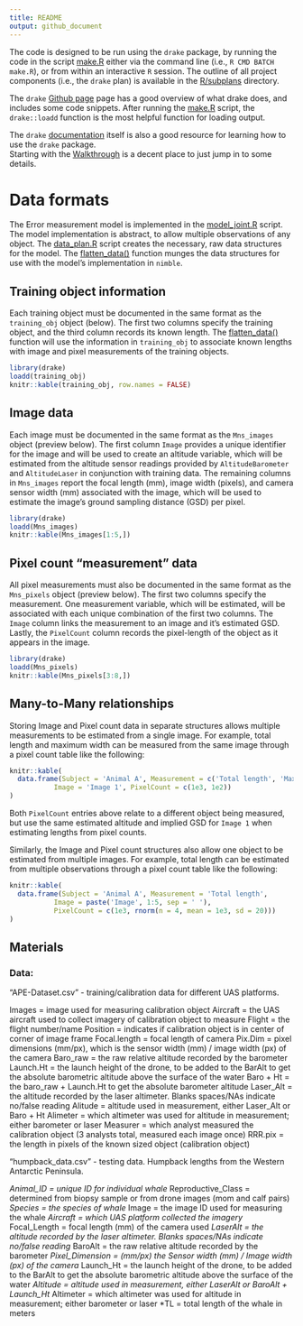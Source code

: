 ```yaml
---
title: README
output: github_document
---
```


The code is designed to be run using the ```drake``` package, by running the 
code in the script [make.R](make.R) either via the command line 
(i.e., ```R CMD BATCH make.R```), or from within an interactive ```R``` session.
The outline of all project components (i.e., the ```drake``` plan) is 
available in the [R/subplans](R/subplans) directory.

The ```drake``` [Github page](https://github.com/ropensci/drake) page has a 
good overview of what drake does, and includes some code snippets.  After 
running the [make.R](make.R) script, the ```drake::loadd``` function is the 
most helpful function for loading output.

The ```drake``` [documentation](https://books.ropensci.org/drake/index.html) 
itself is also a good resource for learning how to use the ```drake``` package.  
Starting with the 
[Walkthrough](https://books.ropensci.org/drake/walkthrough.html#set-the-stage.)
is a decent place to just jump in to some details.


# Data formats

The Error measurement model is implemented in the 
[model_joint.R](R/nimble/model_joint.R) script.  The model implementation is 
abstract, to allow multiple observations of any object.  The 
[data_plan.R](R/subplans/data_plan.R) script creates the necessary, raw data 
structures for the model.  The [flatten_data()](R/nimble/flatten_data.R)
function munges the data structures for use with the model's implementation
in ```nimble```.


## Training object information

Each training object must be documented in the same format as the 
```training_obj``` object (below).  The first two columns specify the 
training object, and the third column records its known length.  The 
[flatten_data()](R/nimble/flatten_data.R)
function will use the information in ```training_obj``` to 
associate known lengths with image and pixel measurements of the training 
objects.


```r
library(drake)
loadd(training_obj)
knitr::kable(training_obj, row.names = FALSE)
```


## Image data

Each image must be documented in the same format as the ```Mns_images``` object
(preview below).  The first column ```Image``` provides a unique identifier for 
the image and will be used to create an altitude variable, which will be 
estimated from the altitude sensor readings provided by ```AltitudeBarometer``` 
and ```AltitudeLaser``` in conjunction with training data.  The remaining 
columns in ```Mns_images``` report the focal length (mm), image width (pixels), 
and camera sensor width (mm) associated with the image, which will be used to 
estimate the image's ground sampling distance (GSD) per pixel.

```r
library(drake)
loadd(Mns_images)
knitr::kable(Mns_images[1:5,])
```

## Pixel count "measurement" data

All pixel measurements must also be documented in the same format as the 
```Mns_pixels``` object (preview below).  The first two columns specify the 
measurement.  One measurement variable, which will be estimated, will be 
associated with each unique combination of the first two columns. The 
```Image``` column links the measurement to an image and it's estimated GSD.
Lastly, the ```PixelCount``` column records the pixel-length of the object as 
it appears in the image.  

```r
library(drake)
loadd(Mns_pixels)
knitr::kable(Mns_pixels[3:8,])
```

## Many-to-Many relationships

Storing Image and Pixel count data in separate structures allows multiple 
measurements to be estimated from a single image.  For example, total length and 
maximum width can be measured from the same image through a pixel count table 
like the following:

```r
knitr::kable(
  data.frame(Subject = 'Animal A', Measurement = c('Total length', 'Max. width'), 
           Image = 'Image 1', PixelCount = c(1e3, 1e2))
)

```

Both ```PixelCount``` entries above relate to a different object being measured, 
but use the same estimated altitude and implied GSD for ```Image 1``` when
estimating lengths from pixel counts.


Similarly, the Image and Pixel count structures also allow one object to be 
estimated from multiple images.  For example, total length can be estimated 
from multiple observations through a pixel count table like the following:

```r
knitr::kable(
  data.frame(Subject = 'Animal A', Measurement = 'Total length', 
           Image = paste('Image', 1:5, sep = ' '), 
           PixelCount = c(1e3, rnorm(n = 4, mean = 1e3, sd = 20)))
)
```



## Materials

### Data:

"APE-Dataset.csv" - training/calibration data for different UAS platforms.

Images = image used for measuring calibration object
Aircraft = the UAS aircraft used to collect imagery of calibration object to measure
Flight = the flight number/name
Position = indicates if calibration object is in center of corner of image frame
Focal.length = focal length of camera
Pix.Dim = pixel dimensions (mm/px), which is the sensor width (mm) / image width (px) of the camera
Baro_raw = the raw relative altitude recorded by the barometer
Launch.Ht = the launch height of the drone, to be added to the BarAlt to get the absolute barometric altitude above the surface of the water
Baro + Ht = the baro_raw + Launch.Ht to get the absolute barometer altitude
Laser_Alt = the altitude recorded by the laser altimeter. Blanks spaces/NAs indicate no/false reading
Alitude = altitude used in measurement, either Laser_Alt or Baro + Ht
Alimeter = which altimeter was used for altitude in measurement; either barometer or laser
Measurer = which analyst measured the calibration object (3 analysts total, measured each image once)
RRR.pix = the length in pixels of the known sized object (calibration object)  


"humpback_data.csv" - testing data. Humpback lengths from the Western Antarctic Peninsula.

*Animal_ID = unique ID for individual whale
*Reproductive_Class = determined from biopsy sample or from drone images (mom and calf pairs)
*Species = the species of whale
*Image = the image ID used for measuring the whale
*Aircraft = which UAS platform collected the imagery
*Focal_Length = focal length (mm) of the camera used
*LaserAlt = the altitude recorded by the laser altimeter. Blanks spaces/NAs indicate no/false reading
*BaroAlt = the raw relative altitude recorded by the barometer
*Pixel_Dimension = (mm/px) the Sensor width (mm) / Image width (px) of the camera
*Launch_Ht = the launch height of the drone, to be added to the BarAlt to get the absolute barometric altitude above the surface of the water
*Altitude = altitude used in measurement, either LaserAlt or BaroAlt + Launch_Ht
*Altimeter = which altimeter was used for altitude in measurement; either barometer or laser
*TL = total length of the whale in meters